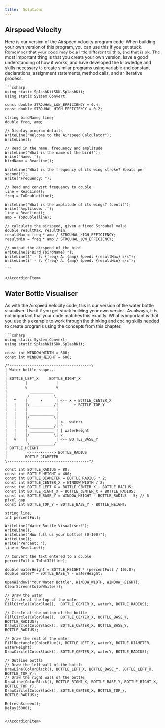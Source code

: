```yaml
---
title:  Solutions
---
```


## Airspeed Velocity

Here is our version of the Airspeed velocity program code. When building your own version of this program, you can use this if you get stuck. Remember that your code may be a little different to this, and that is ok. The most important thing is that you create your own version, have a good understanding of how it works, and have developed the knowledge and skills necessary to create similar programs using variable and constant declarations, assignment statements, method calls, and an iterative process.

<Accordion>
    <AccordionItem header="Airspeed Velocity Code">

    ```csharp
    using static SplashKitSDK.SplashKit;
    using static System.Convert;

    const double STROUHAL_LOW_EFFICIENCY = 0.4;
    const double STROUHAL_HIGH_EFFICIENCY = 0.2;

    string birdName, line;
    double freq, amp;

    // Display program details
    WriteLine("Welcome to the Airspeed Calculator");
    WriteLine();

    // Read in the name, frequency and amplitude
    WriteLine("What is the name of the bird?");
    Write("Name: ");
    birdName = ReadLine();

    WriteLine("What is the frequency of its wing stroke? (beats per second)");
    Write("Frequency: ");

    // Read and convert frequency to double
    line = ReadLine();
    freq = ToDouble(line);

    WriteLine("What is the amplitude of its wings? (centi)");
    Write("Amplitude: :");
    line = ReadLine();
    amp = ToDouble(line);

    // calculate the airspeed, given a fixed Strouhal value
    double resultMax, resultMin;
    resultMax = freq * amp / STROUHAL_HIGH_EFFICIENCY;
    resultMin = freq * amp / STROUHAL_LOW_EFFICIENCY;

    // output the airspeed of the bird
    WriteLine($"Bird {birdName} ");
    WriteLine($" - f: {freq} A: {amp} Speed: {resultMax} m/s");
    WriteLine($" - f: {freq} A: {amp} Speed: {resultMin} m/s");

    ```

    </AccordionItem>
</Accordion>

## Water Bottle Visualiser

As with the Airspeed Velocity code, this is our version of the water bottle visualiser. Use it if you get stuck building your own version. As always, it is not important that your code matches this exactly. What is important is that you use this example to work through the thinking and coding skills needed to create programs using the concepts from this chapter.

<Accordion>
    <AccordionItem header="Watter Bottle Code">

    ```csharp
    using static System.Convert;
    using static SplashKitSDK.SplashKit;

    const int WINDOW_WIDTH = 600;
    const int WINDOW_HEIGHT = 600;

    /*-------------------------------------\
    | Water bottle shape...
    |
    | BOTTLE_LEFT_X     BOTTLE_RIGHT_X
    |        |             | 
    |        v             v 
    |          ___________
    |         /           \
    |   ^    |      x      | <-- x = BOTTLE_CENTER_X
    |   |    |\___________/|       + BOTTLE_TOP_Y
    |   |    |             |
    |   |    | ___________ |
    |   |    |/           \|
    |   |    |             | <-- waterY
    |   |    |\___________/| ^
    |   |    | ___________ | | waterHeight
    |   |    |/           \| v
    |   v    |             | <-- BOTTLE_BASE_Y
    |         \___________/
    | BOTTLE_HEIGHT
    |         <-----x-----> BOTTLE_RADIUS
    |        BOTTLE_DIAMETER        
    \-------------------------------------*/

    const int BOTTLE_RADIUS = 80;
    const int BOTTLE_HEIGHT = 400;
    const int BOTTLE_DIAMETER = BOTTLE_RADIUS * 2; 
    const int BOTTLE_CENTER_X = WINDOW_WIDTH / 2;
    const int BOTTLE_LEFT_X = BOTTLE_CENTER_X - BOTTLE_RADIUS;
    const int BOTTLE_RIGHT_X = BOTTLE_CENTER_X + BOTTLE_RADIUS;
    const int BOTTLE_BASE_Y = WINDOW_HEIGHT - BOTTLE_RADIUS - 5; // 5 pixel gap
    const int BOTTLE_TOP_Y = BOTTLE_BASE_Y - BOTTLE_HEIGHT;

    string line;
    int percentFull;

    WriteLine("Water Bottle Visualiser!");
    WriteLine();
    WriteLine("How full us your bottle? (0-100)");
    WriteLine();
    Write("Percent: ");
    line = ReadLine();

    // Convert the text entered to a double
    percentFull = ToInt32(line);

    double waterHeight = BOTTLE_HEIGHT * (percentFull / 100.0);
    double waterY = BOTTLE_BASE_Y - waterHeight;

    OpenWindow("Your Water Bottle", WINDOW_WIDTH, WINDOW_HEIGHT);
    ClearScreen(ColorWhite());

    // Draw the water
    // Circle at the top of the water
    FillCircle(ColorBlue(),  BOTTLE_CENTER_X, waterY, BOTTLE_RADIUS);

    // Circle at the bottom of the bottle
    FillCircle(ColorBlue(),  BOTTLE_CENTER_X, BOTTLE_BASE_Y, BOTTLE_RADIUS);
    DrawCircle(ColorBlack(), BOTTLE_CENTER_X, BOTTLE_BASE_Y, BOTTLE_RADIUS);

    // Draw the rest of the water
    FillRectangle(ColorBlue(), BOTTLE_LEFT_X, waterY, BOTTLE_DIAMETER, waterHeight);
    DrawCircle(ColorBlack(), BOTTLE_CENTER_X, waterY, BOTTLE_RADIUS);

    // Outline bottle
    // Draw the left wall of the bottle
    DrawLine(ColorBlack(), BOTTLE_LEFT_X, BOTTLE_BASE_Y, BOTTLE_LEFT_X, BOTTLE_TOP_Y);
    // Draw the right wall of the bottle
    DrawLine(ColorBlack(), BOTTLE_RIGHT_X, BOTTLE_BASE_Y, BOTTLE_RIGHT_X, BOTTLE_TOP_Y);
    DrawCircle(ColorBlack(), BOTTLE_CENTER_X, BOTTLE_TOP_Y, BOTTLE_RADIUS);

    RefreshScreen();
    Delay(5000);
    ```

    </AccordionItem>
</Accordion>
